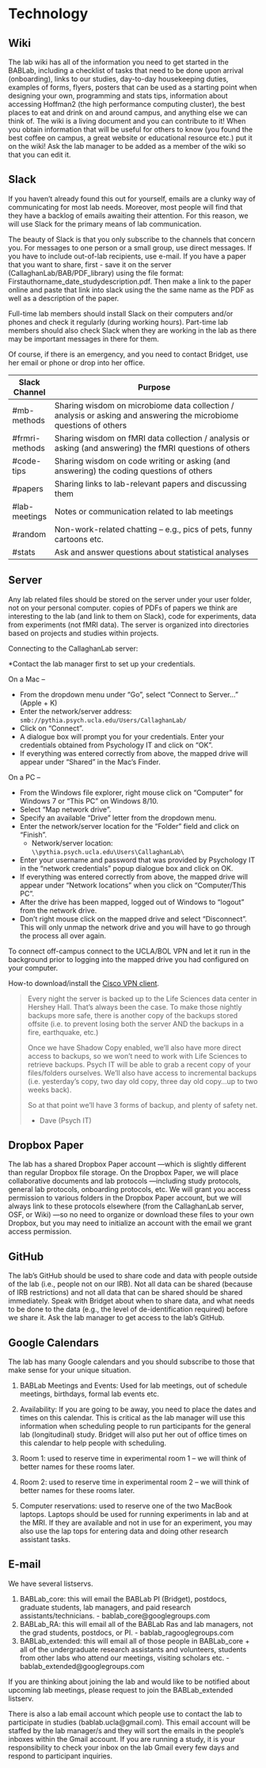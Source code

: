 # Technology

## Wiki

The lab wiki has all of the information you need to get started in the BABLab, including a checklist of tasks that need to be done upon arrival (onboarding), links to our studies, day-to-day housekeeping duties, examples of forms, flyers, posters that can be used as a starting point when designing your own, programming and stats tips, information about accessing Hoffman2 (the high performance computing cluster), the best places to eat and drink on and around campus, and anything else we can think of. The wiki is a living document and you can contribute to it! When you obtain information that will be useful for others to know (you found the best coffee on campus, a great website or educational resource etc.) put it on the wiki! Ask the lab manager to be added as a member of the wiki so that you can edit it.
 
## Slack

If you haven’t already found this out for yourself, emails are a clunky way of communicating for most lab needs. Moreover, most people will find that they have a backlog of emails awaiting their attention. For this reason, we will use Slack for the primary means of lab communication.

The beauty of Slack is that you only subscribe to the channels that concern you. For messages to one person or a small group, use direct messages. If you have to include out-of-lab recipients, use e-mail. If you have a paper that you want to share, first - save it on the server (CallaghanLab/BAB/PDF_library) using the file format: Firstauthorname_date_studydescription.pdf. Then make a link to the paper online and paste that link into slack using the the same name as the PDF as well as a description of the paper. 
 
Full-time lab members should install Slack on their computers and/or phones and check it regularly (during working hours). Part-time lab members should also check Slack when they are working in the lab as there may be important messages in there for them.
 
Of course, if there is an emergency, and you need to contact Bridget, use her email or phone or drop into her office.

| Slack Channel  | Purpose                                                                                                            |
| -------------- | ------------------------------------------------------------------------------------------------------------------ |
| #mb-methods    | Sharing wisdom on microbiome data collection / analysis or asking and answering the microbiome questions of others |
| #frmri-methods | Sharing wisdom on fMRI data collection / analysis or asking (and answering) the fMRI questions of others           |
| #code-tips     | Sharing wisdom on code writing or asking (and answering) the coding questions of others                            |
| #papers        | Sharing links to lab-relevant papers and discussing them                                                           |
| #lab-meetings  | Notes or communication related to lab meetings                                                                     |
| #random        | Non-work-related chatting – e.g., pics of pets, funny cartoons etc.                                                |
| #stats         | Ask and answer questions about statistical analyses                                                                |

## Server

Any lab related files should be stored on the server under your user folder, not on your personal computer. copies of PDFs of papers we think are interesting to the lab (and link to them on Slack), code for experiments, data from experiments (not fMRI data). The server is organized into directories based on projects and studies within projects. 
 
Connecting to the CallaghanLab server:
 
*Contact the lab manager first to set up your credentials.
 
On a Mac –

- From the dropdown menu under "Go", select “Connect to Server...” (Apple + K)
- Enter the network/server address: `smb://pythia.psych.ucla.edu/Users/CallaghanLab/`
- Click on “Connect”.
- A dialogue box will prompt you for your credentials. Enter your credentials obtained from Psychology IT and click on “OK”.
- If everything was entered correctly from above, the mapped drive will appear under "Shared" in the Mac's Finder.

 
On a PC –

- From the Windows file explorer, right mouse click on "Computer" for Windows 7 or "This PC" on Windows 8/10.
- Select "Map network drive".
- Specify an available "Drive" letter from the dropdown menu.
- Enter the network/server location for the "Folder" field and click on "Finish".
    - Network/server location: `\\pythia.psych.ucla.edu\Users\CallaghanLab\`
- Enter your username and password that was provided by Psychology IT in the "network credentials" popup dialogue box and click on OK.
- If everything was entered correctly from above, the mapped drive will appear under "Network locations" when you click on "Computer/This PC".
- After the drive has been mapped, logged out of Windows to "logout" from the network drive.
- Don't right mouse click on the mapped drive and select "Disconnect". This will only unmap the network drive and you will have to go through the process all over again.

 
To connect off-campus connect to the UCLA/BOL VPN and let it run in the background prior to logging into the mapped drive you had configured on your computer.

How-to download/install the [Cisco VPN client](https://help.bol.ucla.edu/kb_view.do?sysparm_article=kb0010923).


> Every night the server is backed up to the Life Sciences data center in Hershey Hall.  That's always been the case.  To make those nightly backups more safe, there is another copy of the backups stored offsite (i.e. to prevent losing both the server AND the backups in a fire, earthquake, etc.)
> 
> Once we have Shadow Copy enabled, we'll also have more direct access to backups, so we won't need to work with Life Sciences to retrieve backups.  Psych IT will be able to grab a recent copy of your files/folders ourselves.  We'll also have access to incremental backups (i.e. yesterday's copy, two day old copy, three day old copy...up to two weeks back).
> 
> So at that point we'll have 3 forms of backup, and plenty of safety net.
> 
> - Dave (Psych IT)

## Dropbox Paper

The lab has a shared Dropbox Paper account —which is slightly different than regular Dropbox file storage. On the Dropbox Paper, we will place collaborative documents and lab protocols —including study protocols, general lab protocols, onboarding protocols, etc. We will grant you access permission to various folders in the Dropbox Paper account, but we will always link to these protocols elsewhere (from the CallaghanLab server, OSF, or Wiki) —so no need to organize or download these files to your own Dropbox, but you may need to initialize an account with the email we grant access permission.
 
## GitHub

The lab’s GitHub should be used to share code and data with people outside of the lab (i.e., people not on our IRB). Not all data can be shared (because of IRB restrictions) and not all data that can be shared should be shared immediately. Speak with Bridget about when to share data, and what needs to be done to the data (e.g., the level of de-identification required) before we share it. Ask the lab manager to get access to the lab’s GitHub.
 
## Google Calendars

The lab has many Google calendars and you should subscribe to those that make sense for your unique situation.
 

1. BABLab Meetings and Events: Used for lab meetings, out of schedule meetings, birthdays, formal lab events etc.

 

2. Availability: If you are going to be away, you need to place the dates and times on this calendar. This is critical as the lab manager will use this information when scheduling people to run participants for the general lab (longitudinal) study. Bridget will also put her out of office times on this calendar to help people with scheduling.  

 

3. Room 1: used to reserve time in experimental room 1 – we will think of better names for these rooms later.

 

4. Room 2: used to reserve time in experimental room 2 – we will think of better names for these rooms later.

 

5. Computer reservations: used to reserve one of the two MacBook laptops. Laptops should be used for running experiments in lab and at the MRI. If they are available and not in use for an experiment, you may also use the lap tops for entering data and doing other research assistant tasks.

## E-mail

We have several listservs.
 

1. BABLab_core: this will email the BABLab PI (Bridget), postdocs, graduate students, lab managers, and paid research assistants/technicians. - bablab_core@googlegroups.com
2. BABLab_RA: this will email all of the BABLab Ras and lab managers, not the grad students, postdocs, or PI. - bablab_ragooglegroups.com
3. BABLab_extended: this will email all of those people in BABLab_core + all of the undergraduate research assistants and volunteers, students from other labs who attend our meetings, visiting scholars etc. - bablab_extended@googlegroups.com

If you are thinking about joining the lab and would like to be notified about upcoming lab meetings, please request to join the BABLab_extended listserv. 
 
There is also a lab email account which people use to contact the lab to participate in studies (bablab.ucla@gmail.com). This email account will be staffed by the lab manager/s and they will sort the emails in the people’s inboxes within the Gmail account. If you are running a study, it is your responsibility to check your inbox on the lab Gmail every few days and respond to participant inquiries.